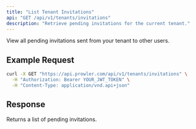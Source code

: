 ```yaml
---
title: "List Tenant Invitations"
api: "GET /api/v1/tenants/invitations"
description: "Retrieve pending invitations for the current tenant."
---
```


View all pending invitations sent from your tenant to other users.

## Example Request

```bash
curl -X GET "https://api.prowler.com/api/v1/tenants/invitations" \
  -H "Authorization: Bearer YOUR_JWT_TOKEN" \
  -H "Content-Type: application/vnd.api+json"
```

## Response

Returns a list of pending invitations.
